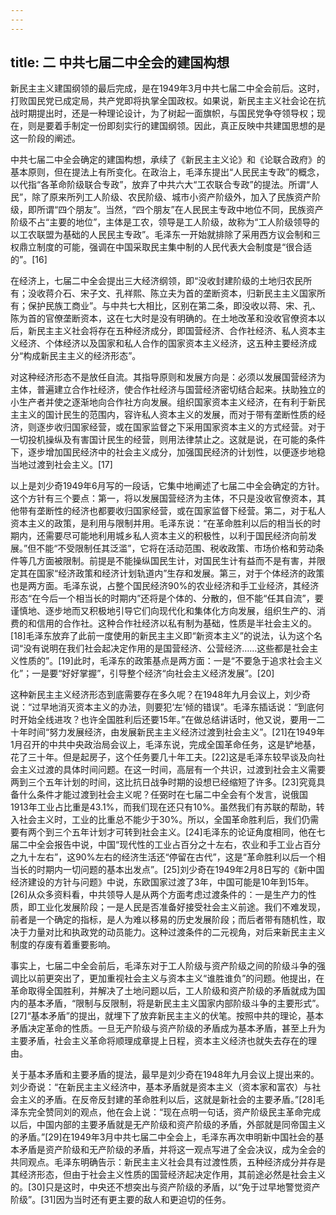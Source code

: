 ```yaml
---
---
---
```

title: 二 中共七届二中全会的建国构想
---




新民主主义建国纲领的最后完成，是在1949年3月中共七届二中全会前后。这时，打败国民党已成定局，共产党即将执掌全国政权。如果说，新民主主义社会论在抗战时期提出时，还是一种理论设计，为了树起一面旗帜，与国民党争夺领导权；现在，则是要着手制定一份即刻实行的建国纲领。因此，真正反映中共建国思想的是这一阶段的阐述。

中共七届二中全会确定的建国构想，承续了《新民主主义论》和《论联合政府》的基本原则，但在提法上有所变化。在政治上，毛泽东提出“人民民主专政”的概念，以代指“各革命阶级联合专政”，放弃了中共六大“工农联合专政”的提法。所谓“人民”，除了原来所列工人阶级、农民阶级、城市小资产阶级外，加入了民族资产阶级，即所谓“四个朋友”。当然，“四个朋友”在人民民主专政中地位不同，民族资产阶级不占“主要的地位”，主体是工农，领导是工人阶级，故称为“工人阶级领导的以工农联盟为基础的人民民主专政”。毛泽东一开始就排除了采用西方议会制和三权鼎立制度的可能，强调在中国采取民主集中制的人民代表大会制度是“很合适的”。[16]

在经济上，七届二中全会提出三大经济纲领，即“没收封建阶级的土地归农民所有；没收蒋介石、宋子文、孔祥熙、陈立夫为首的垄断资本，归新民主主义国家所有；保护民族工商业”。与中共七大相比，区别在第二条，即没收以蒋、宋、孔、陈为首的官僚垄断资本，这在七大时是没有明确的。在土地改革和没收官僚资本以后，新民主主义社会将存在五种经济成分，即国营经济、合作社经济、私人资本主义经济、个体经济以及国家和私人合作的国家资本主义经济，这五种主要经济成分“构成新民主主义的经济形态”。

对这种经济形态不是放任自流。其指导原则和发展方向是：必须以发展国营经济为主体，普遍建立合作社经济，使合作社经济与国营经济密切结合起来。扶助独立的小生产者并使之逐渐地向合作社方向发展。组织国家资本主义经济，在有利于新民主主义的国计民生的范围内，容许私人资本主义的发展，而对于带有垄断性质的经济，则逐步收归国家经营，或在国家监督之下采用国家资本主义的方式经营。对于一切投机操纵及有害国计民生的经营，则用法律禁止之。这就是说，在可能的条件下，逐步增加国民经济中的社会主义成分，加强国民经济的计划性，以便逐步地稳当地过渡到社会主义。[17]

以上是刘少奇1949年6月写的一段话，它集中地阐述了七届二中全会确定的方针。这个方针有三个要点：第一，将以发展国营经济为主体，不只是没收官僚资本，其他带有垄断性的经济也都要收归国家经营，或在国家监督下经营。第二，对于私人资本主义的政策，是利用与限制并用。毛泽东说：“在革命胜利以后的相当长的时期内，还需要尽可能地利用城乡私人资本主义的积极性，以利于国民经济向前发展。”但不能“不受限制任其泛滥”，它将在活动范围、税收政策、市场价格和劳动条件等几方面被限制。前提是不能操纵国民生计，对国民生计有益而不是有害，并限定其在国家“经济政策和经济计划轨道内”生存和发展。第三，对于个体经济的政策也是两方面。毛泽东说，占整个国民经济90%的农业经济和手工业经济，其经济形态“在今后一个相当长的时期内”还将是个体的、分散的，但不能“任其自流”，要谨慎地、逐步地而又积极地引导它们向现代化和集体化方向发展，组织生产的、消费的和信用的合作社。这种合作社经济以私有制为基础，性质是半社会主义的。[18]毛泽东放弃了此前一度使用的新民主主义即“新资本主义”的说法，认为这个名词“没有说明在我们社会起决定作用的是国营经济、公营经济……这些都是社会主义性质的”。[19]此时，毛泽东的政策基点是两方面：一是“不要急于追求社会主义化”；一是要“好好掌握”，引导整个经济“向社会主义经济发展”。[20]

这种新民主主义经济形态到底需要存在多久呢？在1948年九月会议上，刘少奇说：“过早地消灭资本主义的办法，则要犯‘左’倾的错误”。毛泽东插话说：“到底何时开始全线进攻？也许全国胜利后还要15年。”在做总结讲话时，他又说，要用一二十年时间“努力发展经济，由发展新民主主义经济过渡到社会主义”。[21]在1949年1月召开的中共中央政治局会议上，毛泽东说，完成全国革命任务，这是铲地基，花了三十年。但是起房子，这个任务要几十年工夫。[22]这是毛泽东较早谈及向社会主义过渡的具体时间问题。在这一时间，高层有一个共识，过渡到社会主义需要两到三个五年计划的时间，这比抗日战争时期的设想已经缩短了许多。[23]究竟具备什么条件才能过渡到社会主义呢？任弼时在七届二中全会有个发言，说俄国1913年工业占比重是43.1%，而我们现在还只有10%。虽然我们有苏联的帮助，转入社会主义时，工业的比重总不能少于30%。所以，全国革命胜利后，我们仍需要有两个到三个五年计划才可转到社会主义。[24]毛泽东的论证角度相同，他在七届二中全会报告中说，中国“现代性的工业占百分之十左右，农业和手工业占百分之九十左右”，这90%左右的经济生活还“停留在古代”，这是“革命胜利以后一个相当长的时期内一切问题的基本出发点”。[25]刘少奇在1949年2月8日写的《新中国经济建设的方针与问题》中说，东欧国家过渡了3年，中国可能是10年到15年。[26]从众多资料看，中共领导人是从两个方面考虑过渡条件的：一是生产力的性质，即工业化发展阶段；一是人民是否准备好接受社会主义前途。我们不难发现，前者是一个确定的指标，是人为难以移易的历史发展阶段；而后者带有随机性，取决于力量对比和执政党的动员能力。这种过渡条件的二元视角，对后来新民主主义制度的存废有着重要影响。

事实上，七届二中全会前后，毛泽东对于工人阶级与资产阶级之间的阶级斗争的强调比以前更突出了，更加重视社会主义与资本主义“谁胜谁负”的问题。他提出，在革命取得全国胜利，并解决了土地问题以后，工人阶级和资产阶级的矛盾就成为国内的基本矛盾，“限制与反限制，将是新民主主义国家内部阶级斗争的主要形式”。[27]“基本矛盾”的提出，就埋下了放弃新民主主义的伏笔。按照中共的理论，基本矛盾决定革命的性质。一旦无产阶级与资产阶级的矛盾成为基本矛盾，甚至上升为主要矛盾，社会主义革命将顺理成章提上日程，资本主义经济也就失去存在的理由。

关于基本矛盾和主要矛盾的提法，最早是刘少奇在1948年九月会议上提出来的。刘少奇说：“在新民主主义经济中，基本矛盾就是资本主义（资本家和富农）与社会主义的矛盾。在反帝反封建的革命胜利以后，这就是新社会的主要矛盾。”[28]毛泽东完全赞同刘的观点，他在会上说：“现在点明一句话，资产阶级民主革命完成以后，中国内部的主要矛盾就是无产阶级和资产阶级的矛盾，外部就是同帝国主义的矛盾。”[29]在1949年3月中共七届二中全会上，毛泽东再次申明新中国社会的基本矛盾是资产阶级和无产阶级的矛盾，并将这一观点写进了全会决议，成为全会的共同观点。毛泽东明确告示：新民主主义社会具有过渡性质，五种经济成分并存是其经济形态，但由于社会主义性质的国营经济起决定作用，其前途必然是社会主义的。[30]只是这时，中央还不想突出与资产阶级的矛盾，以“免于过早地警觉资产阶级”。[31]因为当时还有更主要的敌人和更迫切的任务。